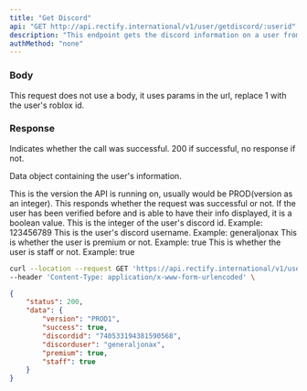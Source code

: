 ```yaml
---
title: "Get Discord"
api: "GET http://api.rectify.international/v1/user/getdiscord/:userid"
description: "This endpoint gets the discord information on a user from their roblox id."
authMethod: "none"
---
```


### Body

This request does not use a body, it uses params in the url, replace 1  with the user's roblox id.

### Response

<ResponseField name="status" type="number">
  Indicates whether the call was successful. 200 if successful, no response if not.
</ResponseField>

<ResponseField name="data" type="object">

Data object containing the user's information.

<Expandable title="Response Info">

<ResponseField name="version" type="string">
  This is the version the API is running on, usually would be PROD(version as an integer).
</ResponseField>

<ResponseField name="success" type="boolean">
  This responds whether the request was successful or not. If the user has been verified before and is able to have their info displayed, it is a boolean value.
</ResponseField>

<ResponseField name="discordid" type="integer">
  This is the integer of the user's discord id. Example: 123456789
</ResponseField>

<ResponseField name="discorduser" type="string">
  This is the user's discord username. Example: generaljonax
</ResponseField>

<ResponseField name="premium" type="boolean">
  This is whether the user is premium or not. Example: true
</ResponseField>

<ResponseField name="staff" type="boolean">
  This is whether the user is staff or not. Example: true
</ResponseField>

</Expandable>

</ResponseField>

<RequestExample>

```bash Example Request
curl --location --request GET 'https://api.rectify.international/v1/user/getdiscord/1' \
--header 'Content-Type: application/x-www-form-urlencoded' \
```

</RequestExample>

<ResponseExample>

```json Response
{
    "status": 200,
    "data": {
        "version": "PROD1",
        "success": true,
        "discordid": "740533194381590568",
        "discorduser": "generaljonax",
        "premium": true,
        "staff": true
    }
}
```

</ResponseExample>
